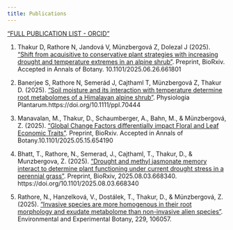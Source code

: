 ```yaml
---
title: Publications
---
```

["FULL PUBLICATION LIST - ORCID"](https://orcid.org/0000-0002-4610-5444)


1.	Thakur D, Rathore N, Jandová V, Münzbergová Z, Dolezal J (2025). ["Shift from acquisitive to conservative plant strategies with increasing drought and temperature extremes in an alpine shrub"](10.1101/2025.06.26.661801). Preprint, BioRxiv. Accepted in Annals of Botany. 10.1101/2025.06.26.661801

2.	Banerjee S, Rathore N, Semerád J, Cajthaml T, Münzbergová Z, Thakur D. (2025). ["Soil moisture and its interaction with temperature determine root metabolomes of a Himalayan alpine shrub"](https://doi.org/10.1111/ppl.70444). Physiologia Plantarum.https://doi.org/10.1111/ppl.70444

3.	Manavalan, M., Thakur, D., Schaumberger, A., Bahn, M., & Münzbergová, Z. (2025). ["Global Change Factors differentially impact Floral and Leaf Economic Traits"](10.1101/2025.05.15.654190). Preprint, BioRxiv. Accepted in Annals of Botany.10.1101/2025.05.15.654190

4. Bhatt, T., Rathore, N., Semerad, J., Cajthaml, T., Thakur, D., & Munzbergova, Z. (2025). ["Drought and methyl jasmonate memory interact to determine plant functioning under current drought stress in a perennial grass"](https://doi.org/10.1101/2025.08.03.668340). Preprint, BioRxiv, 2025.08.03.668340. https://doi.org/10.1101/2025.08.03.668340

5.	Rathore, N., Hanzelková, V., Dostálek, T., Thakur, D., & Münzbergová, Z. (2025). ["Invasive species are more homogenous in their root morphology and exudate metabolome than non-invasive alien species"](10.1016/J.ENVEXPBOT.2024.106057). Environmental and Experimental Botany, 229, 106057.
